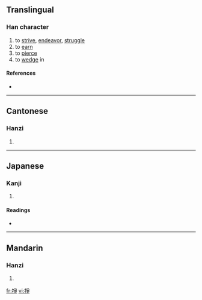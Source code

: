 {{also|挣}}
==Translingual==

===Han character===
{{Han char|rn=64|rad=手|as=08|sn=11|four=5205<sub>7</sub>|canj=手月尸木 (QBSD)}}

# to [[strive]], [[endeavor]], [[struggle]]
# to [[earn]]
# to [[pierce]]
# to [[wedge]] in

====References====
* {{Han ref|kx=0438.030|dkj=12265|dj=0788.010|hdz=31901.021|uh=6399|ud=25497|bh=B1C3|bd=45507}}

----

==Cantonese==

===Hanzi===
{{yue-hanzi|jyut=|y=jaang6, jang1|sim=挣}}

# {{defn|Cantonese}}

----

==Japanese==

===Kanji===
{{ja-kanji|grade=|rs=手08}}

# {{defn|Japanese}}

====Readings====
* {{ja-readings|on=[[そう]] (sō), [[しょう]] (shō)|kun=[[さす]] (sasu)}}

----

==Mandarin==

===Hanzi===
{{cmn-hanzi|sim=挣|pin=[[zhēng]] ([[zheng1]])|wg=cheng<sup>1</sup>}}

# {{defn|Mandarin}}

[[fr:掙]]
[[vi:掙]]